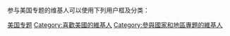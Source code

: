 参与美国专题的维基人可以使用下列用户框及分类：
{{维基百科:美国专题/用户框}}

[[Category:美国专题|]]
[[Category:喜歡美國的維基人|Category:喜歡美國的維基人]]
[[Category:參與國家和地區專題的維基人‎|Category:參與國家和地區專題的維基人‎]]